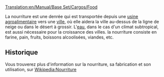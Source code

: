 [[Translation:en/Manual/Base Set/Cargos/Food]]
{{fr/Manual/Base Set/Cargos/Cargaison|nom=Nourriture
|image=en/Manual/Base Set/Industries/Foodprocplant.png
|produit=[[fr/Manual/Base Set/Industries/Usine agroalimentaire|Usine agroalimentaire]]
|accepté=[[fr/Manual/Ville|Ville]]
}}

La nourriture est une denrée qui est transportée depuis une [[fr/Manual/Base Set/Industries/Usine agroalimentaire|usine agroalimentaire]] vers une [[fr/Manual/Ville|ville]], où elle aidera la ville au-dessus de la ligne de neige ou dans le désert à grossir. L'[[fr/Manual/Base Set/Cargos/Eau|eau]], dans le cas d'un climat subtropical, est aussi nécessaire pour la croissance des villes. la nourriture consiste en farine, pain, fruits, boissons alcoolisées, viandes, etc.

==Historique==
Vous trouverez plus d'information sur la nourriture, sa fabrication et son utilisation, sur [https://www.wikipedia.org/wiki/fr:Nourriture Wikipedia:Nourriture]